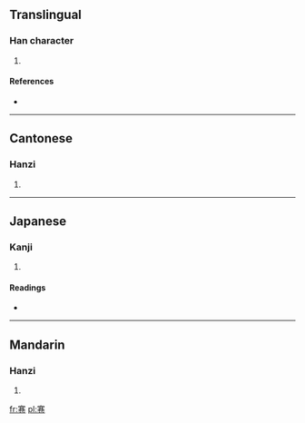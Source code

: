 ==Translingual==

===Han character===
{{Han char|rn=40|rad=宀|as=09|sn=12|four=3071<sub>2</sub>|canj=十廿金山 (JTCU)}}

# {{defn|Han|sort=宀09}}

====References====
* {{Han ref|kx=0288.230|dkj=07226|dj=0571.180|hdz=20942.010|uh=5BCB|ud=23499|bh=D8D2|bd=55506}}

----

==Cantonese==

===Hanzi===
{{yue-hanzi|jyut=|y=gin2}}

# {{defn|lang=yue|sort=宀09}}

----

==Japanese==

===Kanji===
{{ja-kanji|grade=|rs=宀09}}

# {{defn|lang=ja|sort=宀09}}

====Readings====
* {{ja-readings|on=[[けん]] (ken)|kun=}}

----

==Mandarin==

===Hanzi===
{{cmn-hanzi|pin=[[jiǎn]] ([[jian3]])|wg=chien<sup>3</sup>}}

# {{defn|lang=cmn|sort=宀09}}

[[fr:寋]]
[[pl:寋]]
